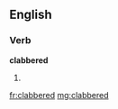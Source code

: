 ==English==

===Verb===
'''clabbered'''

# {{past of|[[clabber]]}}

[[fr:clabbered]]
[[mg:clabbered]]
